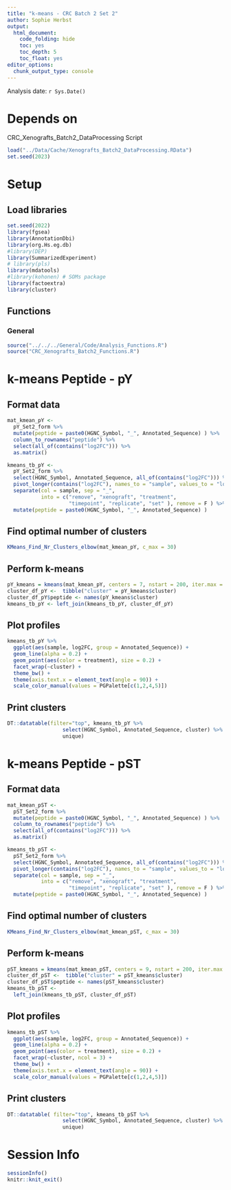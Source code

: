 ```yaml
---
title: "k-means - CRC Batch 2 Set 2"
author: Sophie Herbst
output:
  html_document:
    code_folding: hide
    toc: yes
    toc_depth: 5
    toc_float: yes
editor_options: 
  chunk_output_type: console
---
```

Analysis date: `r Sys.Date()`

# Depends on
CRC_Xenografts_Batch2_DataProcessing Script

```r
load("../Data/Cache/Xenografts_Batch2_DataProcessing.RData")
set.seed(2023)
```

# Setup
## Load libraries
```r
set.seed(2022)
library(fgsea)
library(AnnotationDbi)
library(org.Hs.eg.db)
#library(DEP)
library(SummarizedExperiment)
# library(pls)
library(mdatools)
#library(kohonen) # SOMs package
library(factoextra)
library(cluster)
```

## Functions
### General
```r
source("../../../General/Code/Analysis_Functions.R")
source("CRC_Xenografts_Batch2_Functions.R")
```


# k-means Peptide - pY
## Format data
```r
mat_kmean_pY <- 
  pY_Set2_form %>% 
  mutate(peptide = paste0(HGNC_Symbol, "_", Annotated_Sequence) ) %>% 
  column_to_rownames("peptide") %>% 
  select(all_of(contains("log2FC"))) %>%
  as.matrix()

kmeans_tb_pY <- 
  pY_Set2_form %>% 
  select(HGNC_Symbol, Annotated_Sequence, all_of(contains("log2FC"))) %>%
  pivot_longer(contains("log2FC"), names_to = "sample", values_to = "log2FC") %>%
  separate(col = sample, sep = "_", 
           into = c("remove", "xenograft", "treatment", 
                    "timepoint", "replicate", "set" ), remove = F ) %>%
  mutate(peptide = paste0(HGNC_Symbol, "_", Annotated_Sequence) )
```


## Find optimal number of clusters

```r
KMeans_Find_Nr_Clusters_elbow(mat_kmean_pY, c_max = 30)
```

## Perform k-means

```r
pY_kmeans = kmeans(mat_kmean_pY, centers = 7, nstart = 200, iter.max = 10)
cluster_df_pY <-  tibble("cluster" = pY_kmeans$cluster)
cluster_df_pY$peptide <- names(pY_kmeans$cluster)
kmeans_tb_pY <- left_join(kmeans_tb_pY, cluster_df_pY)
```


## Plot profiles
```r
kmeans_tb_pY %>%
  ggplot(aes(sample, log2FC, group = Annotated_Sequence)) +
  geom_line(alpha = 0.2) +
  geom_point(aes(color = treatment), size = 0.2) +
  facet_wrap(~cluster) +
  theme_bw() +
  theme(axis.text.x = element_text(angle = 90)) +
  scale_color_manual(values = PGPalette[c(1,2,4,5)])
```

## Print clusters
```r
DT::datatable(filter="top", kmeans_tb_pY %>% 
                  select(HGNC_Symbol, Annotated_Sequence, cluster) %>%
                  unique)
```


# k-means Peptide - pST
## Format data
```r
mat_kmean_pST <- 
  pST_Set2_form %>% 
  mutate(peptide = paste0(HGNC_Symbol, "_", Annotated_Sequence) ) %>% 
  column_to_rownames("peptide") %>% 
  select(all_of(contains("log2FC"))) %>%
  as.matrix()

kmeans_tb_pST <- 
  pST_Set2_form %>% 
  select(HGNC_Symbol, Annotated_Sequence, all_of(contains("log2FC"))) %>%
  pivot_longer(contains("log2FC"), names_to = "sample", values_to = "log2FC") %>%
  separate(col = sample, sep = "_", 
           into = c("remove", "xenograft", "treatment", 
                    "timepoint", "replicate", "set" ), remove = F ) %>%
  mutate(peptide = paste0(HGNC_Symbol, "_", Annotated_Sequence) )
```


## Find optimal number of clusters

```r
KMeans_Find_Nr_Clusters_elbow(mat_kmean_pST, c_max = 30)
```

## Perform k-means

```r
pST_kmeans = kmeans(mat_kmean_pST, centers = 9, nstart = 200, iter.max = 10)
cluster_df_pST <-  tibble("cluster" = pST_kmeans$cluster)
cluster_df_pST$peptide <- names(pST_kmeans$cluster)
kmeans_tb_pST <- 
  left_join(kmeans_tb_pST, cluster_df_pST)
```


## Plot profiles
```r
kmeans_tb_pST %>%
  ggplot(aes(sample, log2FC, group = Annotated_Sequence)) +
  geom_line(alpha = 0.2) +
  geom_point(aes(color = treatment), size = 0.2) +
  facet_wrap(~cluster, ncol = 3) +
  theme_bw() +
  theme(axis.text.x = element_text(angle = 90)) +
  scale_color_manual(values = PGPalette[c(1,2,4,5)])
```

## Print clusters
```r
DT::datatable( filter="top", kmeans_tb_pST %>% 
                  select(HGNC_Symbol, Annotated_Sequence, cluster) %>%
                  unique)
```



# Session Info
```r
sessionInfo()
knitr::knit_exit()
```
